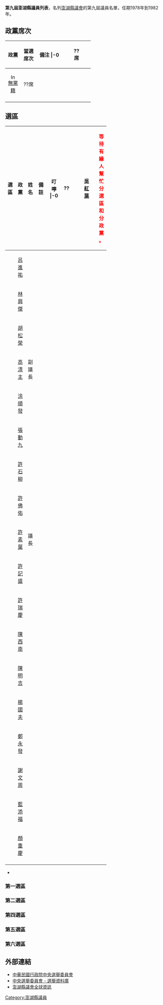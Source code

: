 '''第九屆澎湖縣議員列表'''，名列[[澎湖縣議會|澎湖縣議會]]的第九屆議員名單，任期1978年到1982年。

== 政黨席次 ==
{| class="wikitable" width=55%
!width=15%|政黨 !!width=15%|當選席次 !!width=25%|備注
|-0
| align="center"|{{Kmt|16px}}||align="center"|??席||align="center"|
|-
| align="center"|[[File:Independent_candidate_icon_(TW).svg|16px]] [[無黨籍|無黨籍]]||align="center"|??席||align="center"|
|-
|}

== 選區 ==
{| class="wikitable" width=65%
!width=10%|選區 !!width=15%|政黨 !!width=10%|姓名 !!width=25%|備註 !!width=5%|叮嚀
|-0
| rowspan="19" align="center"|??||align="center"|　||align="center"|[[吳紅葉|吳紅葉]]|| ||rowspan="19" align="center"|<span style='color: #ff0000;'>'''等<br>待<br>有<br>緣<br>人<br>幫<br>忙<br>分<br>選<br>區<br>和<br>分<br>政<br>黨<br>。'''</span>
|-
| align="center"|　||align="center"|[[呂進祐|呂進祐]]||
|-
| align="center"|　||align="center"|[[林興傑|林興傑]]||
|-
| align="center"|　||align="center"|[[胡松榮|胡松榮]]||
|-
| align="center"|　||align="center"|[[高清主|高清主]]||副議長
|-
| align="center"|　||align="center"|[[涂順發|涂順發]]||
|-
| align="center"|　||align="center"|[[張動九|張動九]]||
|-
| align="center"|　||align="center"|[[許石柳|許石柳]]||
|-
| align="center"|　||align="center"|[[許佛佑|許佛佑]]||
|-
| align="center"|　||align="center"|[[許素葉|許素葉]]||議長
|-
| align="center"|　||align="center"|[[許記盛|許記盛]]||
|-
| align="center"|　||align="center"|[[許瑞慶|許瑞慶]]||
|-
| align="center"|　||align="center"|[[陳西南|陳西南]]||
|-
| align="center"|　||align="center"|[[陳明吉|陳明吉]]||
|-
| align="center"|　||align="center"|[[楊國夫|楊國夫]]||
|-
| align="center"|　||align="center"|[[鄭永發|鄭永發]]||
|-
| align="center"|　||align="center"|[[謝文周|謝文周]]||
|-
| align="center"|　||align="center"|[[藍添福|藍添福]]||
|-
| align="center"|　||align="center"|[[顏重慶|顏重慶]]||
|-
|}
* 

=== 第一選區 ===


=== 第二選區 ===


=== 第四選區 ===


=== 第五選區 ===


=== 第六選區 ===


== 外部連結 ==
* [http://www.cec.gov.tw 中華民國行政院中央選舉委員會] {{Wayback|url=http://www.cec.gov.tw/ |date=20200906141109 }}
* [https://web.archive.org/web/20040908044807/http://210.69.23.140/cec/cechead.asp 中央選舉委員會 - 選舉資料庫]
* [http://www.phcouncil.gov.tw 澎湖縣議會全球資訊] {{Wayback|url=http://www.phcouncil.gov.tw/ |date=20120307134633 }}

[[Category:澎湖縣議員|Category:澎湖縣議員]]